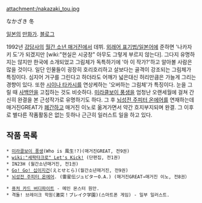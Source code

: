 attachment:/nakazaki_tou.jpg

なかざき 冬

[[일본]]의 [[만화가]]. [http://ameblo.jp/nakazakitow/ 블로그]

1992년 [[강담사]]의 [[월간 소년 매거진]]에서 데뷔.
[[외래어 표기법/일본어]]에 준하면 '나카자키 도'가 되겠지만 [wiki:"현실은 시궁창" 아무도 그렇게 부르지 않는다].
그다지 유명하지는 않지만 한국에 소개되었고 그림체가 독특하기에 '아 이 작가?'하고 알아볼 사람은 많을 것이다.
일단 인물들이 굉장히 호리호리하고 살보다는 골격이 강조되는 그림체가 특징이다. 심지어 거구를 그린다고 하더라도 어깨가 넓은대신 허리만큼은 가늘게 그리는 경향이 있다. 
또한 [[시이나 타카시]]를 연상케하는 '오버하는 그림체'가 특징이다. 눈을 그릴 때 [[사백안]]을 고집하는 것도 비슷하다.
[[미라클보이 풍생]]을 엄청난 오랜세월에 걸쳐 간신히 완결을 본 근성작가로 유명하기도 하다. 그 후 [[뇌성전 주피터 온에어]]를 연재하는데 매거진GREAT가 [[폐간]]하고 매거진 이노로 옮겨가면서 약간 흐지부지되며 완결. 그 이후로 별다른 작품활동은 없는 듯하나 근근히 일러스트 일을 하고 있다.

== 작품 목록 ==
 * [[미라클보이 풍생]](Who is 風生!?)(매거진GREAT, 전9권)
 * [[wiki:"세팍타크로" Let's Kick!]] (단편집, 전1권)
 * IN23H (월간소년매거진, 전1권)
 * [[Go! Go! 십이지건]](えとせとら)(월간소년매거진, 전9권)
 * [[뇌성전 주피터 온에어]]. (雷星伝ジュピターO.A.) (매거진GREAT→매거진 이노, 전8권）

 * [[퓨처 카드 버디파이트]] - 메인 몬스터 원안.
 * 격돌! 브레이크 학원(激突！ブレイク学園)(스마트폰 게임) - 일부 일러스트.
